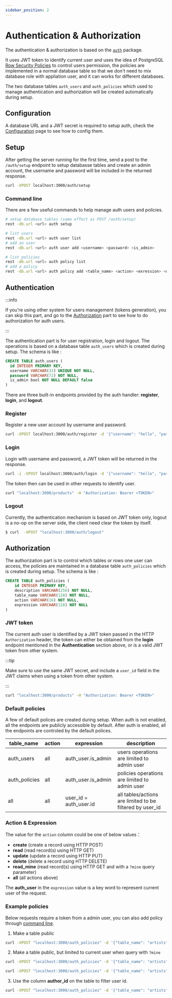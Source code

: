 ```yaml
---
sidebar_position: 2
---
```



# Authentication & Authorization

The authentication & authorization is based on the [`auth`](https://github.com/rest-go/rest/tree/main/pkg/auth) package.

It uses JWT token to identify current user and uses the idea of PostgreSQL [Row Security Policies](https://www.postgresql.org/docs/current/ddl-rowsecurity.html) to control users permission, the policies are implemented in a normal database table so that we don't need to mix database role with appliation user, and it can works for different databases. 

The two database tables `auth_users` and `auth_policies` which used to manage authentication and authorization will be created automatically during setup.

## Configuration

A database URL and a JWT secret is required to setup auth, check the [Configuration](/docs/getting-started/configuration) page to see how to config them.

## Setup

After getting the server running for the first time, send a post to the `/auth/setup` endpoint to setup databasse tables and create an admin account, the username and password will be included in the returned response.

```bash
curl -XPOST localhost:3000/auth/setup
```

### Command line

There are a few useful commands to help manage auth users and policies.

```bash
# setup database tables (same effect as POST /auth/setup)
rest -db.url <url> auth setup

# list users
rest -db.url <url> auth user list
# add an user
rest -db.url <url> auth user add <username> <password> <is_admin>

# list policies
rest -db.url <url> auth policy list
# add a policy
rest -db.url <url> auth policy add <table_name> <action> <exression> <description>
```

## Authentication

:::info

If you're using other system for users management (tokens generation), you can skip this part, and go to the [Authorization](/docs/guides/auth#authorization) part to see how to do authorization for auth users.

:::

The authentication part is for user registration, login and logout. The operations is based on a database table `auth_users` which is created during setup. The schema is like :
```sql
CREATE TABLE auth_users (
  id INTEGER PRIMARY KEY,
  username VARCHAR(32) UNIQUE NOT NULL,
  password VARCHAR(72) NOT NULL,
  is_admin bool NOT NULL DEFAULT false
)
```

There are three built-in endpoints provided by the auth handler: **register**, **login**, and **logout**.

### Register

Register a new user account by username and password.

``` bash
curl -XPOST localhost:3000/auth/register -d '{"username": "hello", "password":"world"}'
```

### Login

Login with username and password, a JWT token will be returned in the response.

```bash
curl -i -XPOST localhost:3000/auth/login -d '{"username": "hello", "password":"world"}
```

The token then can be used in other requests to identify user. 

```bash
curl "localhost:3000/products" -H "Authorization: Bearer <TOKEN>"
```


### Logout

Currently, the authentication mechanism is based on JWT token only, logout is a no-op on the
server side, the client need clear the token by itself.

```bash
$ curl  -XPOST "localhost:3000/auth/logout"
```


## Authorization

The authorization part is to control which tables or rows one user can access, the policies are maintained in a database table `auth_policies` which is created during setup. The schema is like :

```sql
CREATE TABLE auth_policies (
	id INTEGER PRIMARY KEY,
	description VARCHAR(256) NOT NULL,
	table_name VARCHAR(128) NOT NULL,
	action VARCHAR(16) NOT NULL,
	expression VARCHAR(128) NOT NULL
)
```


  
### JWT token

The current auth user is identified by a JWT token passed in the HTTP `Authorization` header, the token can either be obtained from the **login** endpoint mentioned in the **Authentication** section above, or is a valid JWT token from other system.

:::tip

Make sure to use the same JWT secret, and include a `user_id` field  in the JWT claims when using a token from other system.

:::

```bash
curl "localhost:3000/products" -H "Authorization: Bearer <TOKEN>"
```

### Default policies

A few of default polices are created during setup. When auth is not enabled, all the endpoints are publicly accessible by default. After auth is enabled, all the endpoints are controled by the default polices.

| table_name | action | expression | description |
|---|---|---|---|
| auth_users    | all | auth_user.is_admin | users operations are limited to admin user |
| auth_policies | all | auth_user.is_admin | policies operations are limited to admin user |
| all           | all | user_id = auth_user.id | all tables/actions are limited to be filtered by user_id |

### Action & Expression

The value for the `action` column could be one of below values：

- **create** (create a record using HTTP POST)
- **read**   (read record(s) using HTTP GET)
- **update** (update a record using HTTP PUT)
- **delete** (delete a record using HTTP DELETE)
- **read_mine**   (read record(s) using HTTP GET and with a `?mine` query parameter)
- **all**   (all actions above)

The **auth_user** in the `expression` value is a key word to represent current user of the request.

### Example policies

Below requests require a token from a admin user, you can also add policy through [command line](/docs/guides/auth#command-line).

1. Make a table public

```bash
curl -XPOST "localhost:3000/auth_policies" -d '{"table_name": "artists", "action": "all", "expression":"", "description":"make artists public"}'
```

2. Make a table public, but limited to current user when query with `?mine`

```bash
curl -XPOST "localhost:3000/auth_policies" -d '{"table_name": "artists", "action": "all", "expression":"", "description":"make artists public, but limit read_mine"}'

curl -XPOST "localhost:3000/auth_policies" -d '{"table_name": "artists", "action": "read_mine", "expression":"user_id=auth_user.id", "description":"make artists public, but limit read_mine"}'
```

3. Use the column **author_id** on the table to filter user id.

```bash
curl -XPOST "localhost:3000/auth_policies" -d '{"table_name": "artists", "action": "all", "expression":"author_id=auth_user.id","description":"use author_id column"}'
```

